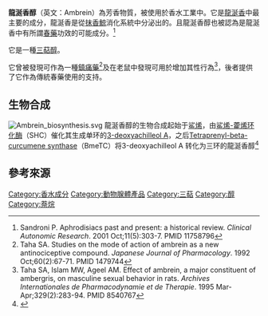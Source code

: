 {{chembox
| Watchedfields = changed
| verifiedrevid = 419851613
|ImageFile=Ambreine Structural Formula V1.svg
|ImageSize=160
|IUPACName=(1''R'',2''R'',8a''S'')-1-[(''E'')-6-[(1''S'')-2,2-dimethyl-6-methylidenecyclohexyl]-4-methylhex-3-enyl]-2,5,5,8a-tetramethyl-3,4,4a,6,7,8-hexahydro-1H-naphthalen-2-ol<br /><br />(1''S'',2''R'',3''R'')-2-[(''E'')-6-[(1''S'')-2,2-dimethyl-6-methylidenecyclohexyl]-4-methylhex-3-enyl]-1,3,7,7-tetramethylbicyclo[4.4.0]decan-3-ol
|Section1={{Chembox Identifiers
|  ChemSpiderID_Ref = {{chemspidercite|correct|chemspider}}
| ChemSpiderID = 10000763
| ChEBI_Ref = {{ebicite|correct|EBI}} 
| ChEBI = 78306
| InChI = 1/C30H52O/c1-22(15-16-24-23(2)13-10-18-27(24,3)4)12-9-14-26-29(7)20-11-19-28(5,6)25(29)17-21-30(26,8)31/h12,24-26,31H,2,9-11,13-21H2,1,3-8H3/b22-12+/t24-,25?,26-,29+,30-/m1/s1
| InChIKey = BIADSXOKHZFLSN-CQDHYIGWBE
| SMILES1 = O[C@@]1(CCC3[C@]([C@H]1CC\C=C(/C)CC[C@@H]2C(=C)\CCCC2(C)C)(C)CCCC3(C)C)C
| StdInChI_Ref = {{stdinchicite|correct|chemspider}}
| StdInChI = 1S/C30H52O/c1-22(15-16-24-23(2)13-10-18-27(24,3)4)12-9-14-26-29(7)20-11-19-28(5,6)25(29)17-21-30(26,8)31/h12,24-26,31H,2,9-11,13-21H2,1,3-8H3/b22-12+/t24-,25?,26-,29+,30-/m1/s1
| StdInChIKey_Ref = {{stdinchicite|correct|chemspider}}
| StdInChIKey = BIADSXOKHZFLSN-CQDHYIGWSA-N
| CASNo_Ref = {{cascite|correct|??}}
| CASNo=473-03-0
|  PubChem= 11826112
|  SMILES= C/C(=C\CC[C@@H]1[C@]2(CCCC(C2CC[C@@]1(C)O)(C)C)C)/CC[C@@H]3C(=C)CCCC3(C)C
  }}
|Section2={{Chembox Properties
|  C=30 | H=52 | O=1
|  Appearance=
|  Density=
|  MeltingPt=
|  BoilingPt=
|  Solubility=
  }}
|Section3={{Chembox Hazards
|  MainHazards=
|  FlashPt=
|  Autoignition=
  }}
}}
'''龍涎香醇'''（英文：Ambrein）為芳香物質，被使用於香水工業中。它是[[龍涎香|龍涎香]]中最主要的成分，龍涎香是從[[抹香鯨|抹香鯨]]消化系統中分泌出的。且龍涎香醇也被認為是龍涎香中有所謂[[春藥|春藥]]功效的可能成分。<ref>Sandroni P. Aphrodisiacs past and present: a historical review. ''Clinical Autonomic Research''. 2001 Oct;11(5):303-7. {{DOI|10.1007/BF02332975}} PMID 11758796</ref> 

它是一種[[三萜醇|三萜醇]]。

它曾被發現可作為一種[[鎮痛藥|鎮痛藥]]<ref>Taha SA. Studies on the mode of action of ambrein as a new antinociceptive compound. ''Japanese Journal of Pharmacology''. 1992 Oct;60(2):67-71. PMID 1479744</ref>及在老鼠中發現可用於增加其性行為<ref>Taha SA, Islam MW, Ageel AM. Effect of ambrein, a major constituent of ambergris, on masculine sexual behavior in rats. ''Archives Internationales de Pharmacodynamie et de Therapie''. 1995 Mar-Apr;329(2):283-94. PMID 8540767</ref>，後者提供了它作為傳統春藥使用的支持。

== 生物合成 ==
[[File:Ambrein_biosynthesis.svg|left]]
龍涎香醇的生物合成起始于[[鲨烯|鲨烯]]，由[[鲨烯-藿烯环化酶|鲨烯-藿烯环化酶]]（SHC）催化其生成单环的[[3-deoxyachilleol_A|3-deoxyachilleol A]]，之后[[Tetraprenyl-beta-curcumene_synthase|Tetraprenyl-beta-curcumene synthase]]（BmeTC）将3-deoxyachilleol A 转化为三环的龍涎香醇<ref>{{Cite journal| vauthors = Di K, Qinggele C, Fanglong Z,Ting L,Wenyu L |title=Heterologous biosynthesis of triterpenoid ambrein in engineered Escherichia coli|journal=Biotechnology Letters|volume=40|issue=2|pages= 399–404 |date=February 2018 |doi= 10.1007/s10529-017-2483-2 |pmid=29204767| issn= 1573 - 6776}}</ref>
== 參考來源 ==
<references/>

[[Category:香水成分|Category:香水成分]]
[[Category:動物腺體產品|Category:動物腺體產品]]
[[Category:三萜|Category:三萜]]
[[Category:醇|Category:醇]]
[[Category:萘烷|Category:萘烷]]